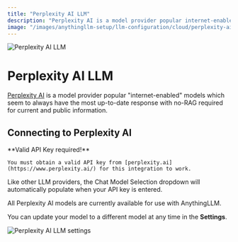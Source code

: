 ```yaml
---
title: "Perplexity AI LLM"
description: "Perplexity AI is a model provider popular internet-enabled models which seem to always have the most up-to-date response with no-RAG required for current and public information."
image: "/images/anythingllm-setup/llm-configuration/cloud/perplexity-ai/thumbnail.png"
---
```



<Image
  src="/images/anythingllm-setup/llm-configuration/cloud/perplexity-ai/thumbnail.png" 
  height={1080} 
  width={1920} 
  quality={100}
  alt="Perplexity AI LLM"
/>


# Perplexity AI LLM

[Perplexity AI](https://www.perplexity.ai/) is a model provider popular "internet-enabled" models which seem to always have the most up-to-date response with no-RAG required for current and public information.


## Connecting to Perplexity AI

<Callout type="info" emoji="️💡">
  **Valid API Key required!**

    You must obtain a valid API key from [perplexity.ai](https://www.perplexity.ai/) for this integration to work.
</Callout>

Like other LLM providers, the Chat Model Selection dropdown will automatically populate when your API key is entered. 

All Perplexity AI models are currently available for use with AnythingLLM.

You can update your model to a different model at any time in the **Settings**.

<Image
  src="/images/anythingllm-setup/llm-configuration/cloud/perplexity-ai/perplexityai-llm.png" 
  height={1080} 
  width={1920} 
  quality={100}
  alt="Perplexity AI LLM settings"
/>
